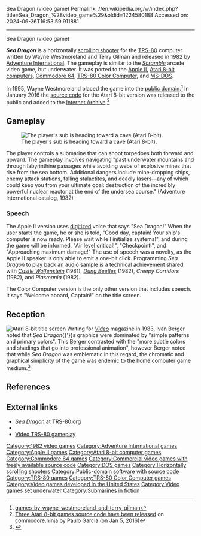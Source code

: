 Sea Dragon (video game)
Permalink: //en.wikipedia.org/w/index.php?title=Sea_Dragon_%28video_game%29&oldid=1224580188
Accessed on: 2024-06-26T16:53:59.911881



------
Sea Dragon (video game)
{{Short description|1982 video game}}
{{Infobox video game
|title = Sea Dragon
|image = Sea_Dragon_Atari_8-bit_cover.png
|caption = 
|developer = 
|publisher = [[Adventure International]]
|released = '''1982:''' TRS-80, Apple, Atari<br>'''1983:''' CoCo, IBM PC<br>'''1984:''' C64
|designer = Wayne Westmoreland<br>Terry Gilman<ref name=giantlist/>
|programmer = '''TRS-80'''<br>Wayne Westmoreland<br>Terry Gilman<br>'''Apple II'''<br>John Anderson<ref name=giantlist/><br>'''Atari 8-bit'''<br>[[Russ Wetmore]]<ref name=giantlist/><br>'''Commodore 64'''<br>David H. Simmons<br>'''Tandy CoCo'''<br>Jim Hurd<br>'''IBM PC'''<br>Hervé Thouzard<br>
|genre = [[Scrolling shooter]]
|modes = [[Single-player video game|Single-player]]
|platforms = [[Apple II]], [[Atari 8-bit]], [[Commodore 64]], [[MS-DOS]], [[TRS-80]], [[TRS-80 Color Computer]]
}}

'''''Sea Dragon''''' is a horizontally [[scrolling shooter]] for the [[TRS-80]] computer written by Wayne Westmoreland and Terry Gilman and released in 1982 by [[Adventure International]]. The gameplay is similar to the ''[[Scramble (video game)|Scramble]]'' arcade video game, but underwater. It was ported to the [[Apple II]], [[Atari 8-bit computers]], [[Commodore 64]], [[TRS-80 Color Computer]], and [[MS-DOS]].

In 1995, Wayne Westmoreland placed the game into the [[public domain]].<ref>[http://www.trs-80.org/games-by-wayne-westmoreland-and-terry-gilman/ games-by-wayne-westmoreland-and-terry-gilman]</ref> In January 2016 the [[source code]] for the Atari 8-bit version was released to the public and added to the [[Internet Archive]].<ref>[http://commodore.ninja/three-atari-8-bit-games-source-code-have-been-released/ Three Atari 8-bit games source code have been released] on commodore.ninja by Paulo Garcia (on Jan 5, 2016)</ref>

==Gameplay==
[[File:Sea_Dragon_2.0_Atari_8-bit_PAL_screenshot.png|thumb|left|The player's sub is heading toward a cave (Atari 8-bit).]]

The player controls a submarine that can shoot torpedoes both forward and upward. The gameplay involves navigating "past underwater mountains and through labyrinthine passages while avoiding webs of explosive mines that rise from the sea bottom. Additional dangers include mine-dropping ships, enemy attack stations, falling stalactites, and deadly lasers—any of which could keep you from your ultimate goal: destruction of the incredibly powerful nuclear reactor at the end of the undersea course." (Adventure International catalog, 1982)

===Speech===
The Apple II version uses [[Speech synthesis|digitized]] voice that says "Sea Dragon!" When the user starts the game, he or she is told, "Good day, captain! Your ship's computer is now ready. Please wait while I initialize systems!", and during the game will be informed, "Air level critical!", "Checkpoint!", and "Approaching maximum damage!" The use of speech was a novelty, as the Apple II speaker is only able to emit a one-bit click. Programming ''Sea Dragon'' to play back an audio sample is a technical achievement shared with ''[[Castle Wolfenstein]]'' (1981), ''[[Dung Beetles (video game)|Dung Beetles]]'' (1982), ''Creepy Corridors'' (1982), and ''Plasmania'' (1982).

The Color Computer version is the only other version that includes speech. It says "Welcome aboard, Captain!" on the title screen.

==Reception==
[[File:SeaDragonVideoGameTitleScreen.png|thumb|right|Atari 8-bit title screen]]
Writing for ''[[Video (magazine)|Video]]'' magazine in 1983, Ivan Berger noted that ''Sea Dragon''{{'}}s graphics were dominated by "simple patterns and primary colors". This Berger contrasted with the "more subtle colors and shadings that go into professional animation", however Berger noted that while ''Sea Dragon'' was emblematic in this regard, the chromatic and graphical simplicity of the game was endemic to the home computer game medium.<ref>{{cite journal |last=Berger |first=Ivan |date= May 1983 |title= Computer Ease: Graphics–What to Expect and Why |journal= [[Video (magazine)|Video]]|publisher= Reese Communications|volume= 7|issue= 2|pages= 24–25|issn= 0147-8907}}</ref>{{rp|24}}

==References==
{{Reflist|refs=
<ref name="giantlist">{{cite web |last1=Hague |first1=James |title=The Giant List of Classic Game Programmers |url=https://dadgum.com/giantlist/}}</ref>
}}

==External links==
*[http://www.trs-80.org/sea-dragon/ ''Sea Dragon''] at TRS-80.org
*{{atarimania|id=4559}}
*[https://www.youtube.com/watch?v=hPPiWBpAK2A Video TRS-80 gameplay]

[[Category:1982 video games]]
[[Category:Adventure International games]]
[[Category:Apple II games]]
[[Category:Atari 8-bit computer games]]
[[Category:Commodore 64 games]]
[[Category:Commercial video games with freely available source code]]
[[Category:DOS games]]
[[Category:Horizontally scrolling shooters]]
[[Category:Public-domain software with source code]]
[[Category:TRS-80 games]]
[[Category:TRS-80 Color Computer games]]
[[Category:Video games developed in the United States]]
[[Category:Video games set underwater]]
[[Category:Submarines in fiction]]